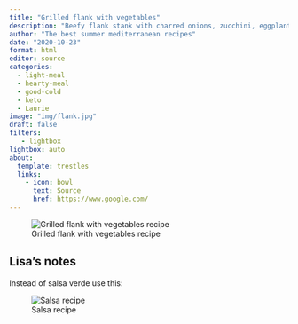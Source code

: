 ```yaml
---
title: "Grilled flank with vegetables"
description: "Beefy flank stank with charred onions, zucchini, eggplant"
author: "The best summer mediterranean recipes"
date: "2020-10-23"
format: html
editor: source
categories:
  - light-meal
  - hearty-meal
  - good-cold
  - keto
  - Laurie
image: "img/flank.jpg"
draft: false
filters:
   - lightbox
lightbox: auto
about:
  template: trestles
  links:
    - icon: bowl
      text: Source
      href: https://www.google.com/
---
```


![Grilled flank with vegetables recipe](img/flank.jpg)


## Lisa's notes

Instead of salsa verde use this: 

![Salsa recipe](img/flank_salsa.jpg)
